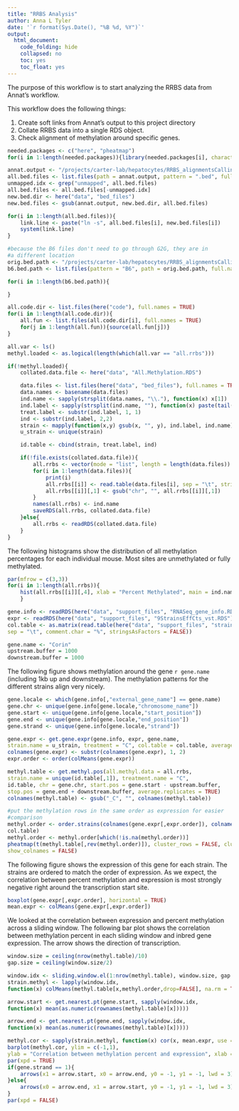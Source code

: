 ```yaml
---
title: "RRBS Analysis"
author: Anna L Tyler
date: '`r format(Sys.Date(), "%B %d, %Y")`'
output: 
  html_document:
    code_folding: hide
    collapsed: no
    toc: yes
    toc_float: yes
---
```


The purpose of this workflow is to start analyzing the RRBS data from Annat's 
workflow.

This workflow does the following things:

1. Create soft links from Annat's output to this project directory
2. Collate RRBS data into a single RDS object.
3. Check alignment of methylation around specific genes.

```r
needed.packages <- c("here", "pheatmap")
for(i in 1:length(needed.packages)){library(needed.packages[i], character.only = TRUE)}

```

```r
annat.output <- "/projects/carter-lab/hepatocytes/RRBS_alignmentsCalling/output/bismark_bedfiles_B6Co"
all.bed.files <- list.files(path = annat.output, pattern = ".bed", full.names = TRUE)
unmapped.idx <- grep("unmapped", all.bed.files)
all.bed.files <- all.bed.files[-unmapped.idx]
new.bed.dir <- here("data", "bed_files")
new.bed.files <- gsub(annat.output, new.bed.dir, all.bed.files)

for(i in 1:length(all.bed.files)){
	link.line <- paste("ln -s", all.bed.files[i], new.bed.files[i])
	system(link.line)
}
```

```r
#because the B6 files don't need to go through G2G, they are in 
#a different location
orig.bed.path <- "/projects/carter-lab/hepatocytes/RRBS_alignmentsCalling/output/bismark"
b6.bed.path <- list.files(pattern = "B6", path = orig.bed.path, full.names = TRUE)

for(i in 1:length(b6.bed.path)){

}


```

```r
all.code.dir <- list.files(here("code"), full.names = TRUE)
for(i in 1:length(all.code.dir)){
	all.fun <- list.files(all.code.dir[i], full.names = TRUE)
	for(j in 1:length(all.fun)){source(all.fun[j])}
}
```

```r
all.var <- ls()
methyl.loaded <- as.logical(length(which(all.var == "all.rrbs")))

if(!methyl.loaded){
	collated.data.file <- here("data", "All.Methylation.RDS")

	data.files <- list.files(here("data", "bed_files"), full.names = TRUE)
	data.names <- basename(data.files)
	ind.name <- sapply(strsplit(data.names, "\\."), function(x) x[1])
	ind.label <- sapply(strsplit(ind.name, ""), function(x) paste(tail(x, 2), collapse = ""))
	treat.label <- substr(ind.label, 1, 1)
	ind <- substr(ind.label, 2,2)
	strain <- mapply(function(x,y) gsub(x, "", y), ind.label, ind.name)
	u_strain <- unique(strain)

	id.table <- cbind(strain, treat.label, ind)

	if(!file.exists(collated.data.file)){
		all.rrbs <- vector(mode = "list", length = length(data.files))
		for(i in 1:length(data.files)){
			print(i)
			all.rrbs[[i]] <- read.table(data.files[i], sep = "\t", stringsAsFactors = FALSE, skip = 1)
			all.rrbs[[i]][,1] <- gsub("chr", "", all.rrbs[[i]][,1])
		}
		names(all.rrbs) <- ind.name
		saveRDS(all.rrbs, collated.data.file)
	}else{
		all.rrbs <- readRDS(collated.data.file)
	}
}
```

The following histograms show the distribution of all methylation percentages for
each individual mouse. Most sites are unmethylated or fully methylated.

```r
par(mfrow = c(3,3))
for(i in 1:length(all.rrbs)){
	hist(all.rrbs[[i]][,4], xlab = "Percent Methylated", main = ind.name[i])
	}
```

```r
gene.info <- readRDS(here("data", "support_files", "RNASeq_gene_info.RData"))
expr <- readRDS(here("data", "support_files", "9StrainsEffCts_vst.RDS"))
col.table <- as.matrix(read.table(here("data", "support_files", "strain.color.table.txt"), 
sep = "\t", comment.char = "%", stringsAsFactors = FALSE))
```

```r
gene.name <- "Corin"
upstream.buffer = 1000
downstream.buffer = 1000
```

The following figure shows methylation around the gene `r gene.name` 
(including 1kb up and downstream). 
The methylation patterns for the different strains align very nicely. 

```r
gene.locale <- which(gene.info[,"external_gene_name"] == gene.name)
gene.chr <- unique(gene.info[gene.locale,"chromosome_name"])
gene.start <- unique(gene.info[gene.locale,"start_position"])
gene.end <- unique(gene.info[gene.locale,"end_position"])
gene.strand <- unique(gene.info[gene.locale,"strand"])

gene.expr <- get.gene.expr(gene.info, expr, gene.name, 
strain.name = u_strain, treatment = "C", col.table = col.table, average.replicates = FALSE)
colnames(gene.expr) <- substr(colnames(gene.expr), 1, 2)
expr.order <- order(colMeans(gene.expr))

methyl.table <- get.methyl.pos(all.methyl.data = all.rrbs, 
strain.name = unique(id.table[,1]), treatment.name = "C", 
id.table, chr = gene.chr, start.pos = gene.start - upstream.buffer, 
stop.pos = gene.end + downstream.buffer, average.replicates = TRUE)
colnames(methyl.table) <- gsub("_C", "", colnames(methyl.table))

#put the methylation rows in the same order as expression for easier
#comparison
methyl.order <- order.strains(colnames(gene.expr[,expr.order]), colnames(methyl.table), 
col.table)
methyl.order <- methyl.order[which(!is.na(methyl.order))]
pheatmap(t(methyl.table[,rev(methyl.order)]), cluster_rows = FALSE, cluster_cols = FALSE, 
show_colnames = FALSE)

```

The following figure shows the expression of this gene for each strain. The strains are
ordered to match the order of expression. As we expect, the correlation between percent
methylation and expression is most strongly negative right around the transcription 
start site.


```r
boxplot(gene.expr[,expr.order], horizontal = TRUE)
mean.expr <- colMeans(gene.expr[,expr.order])
```

We looked at the correlation between expression and percent methylation across a sliding window.
The following bar plot shows the correlation between methylation percent in each sliding window
and inbred gene expression. The arrow shows the direction of transcription.

```r
window.size = ceiling(nrow(methyl.table)/10)
gap.size = ceiling(window.size/2)

window.idx <- sliding.window.el(1:nrow(methyl.table), window.size, gap.size)
strain.methyl <- lapply(window.idx, 
function(x) colMeans(methyl.table[x,methyl.order,drop=FALSE], na.rm = TRUE))

arrow.start <- get.nearest.pt(gene.start, sapply(window.idx, 
function(x) mean(as.numeric(rownames(methyl.table)[x]))))

arrow.end <- get.nearest.pt(gene.end, sapply(window.idx, 
function(x) mean(as.numeric(rownames(methyl.table)[x]))))

methyl.cor <- sapply(strain.methyl, function(x) cor(x, mean.expr, use = "complete"))
barplot(methyl.cor, ylim = c(-1,1), 
ylab = "Correlation between methylation percent and expression", xlab = "Window")
par(xpd = TRUE)
if(gene.strand == 1){
	arrows(x1 = arrow.start, x0 = arrow.end, y0 = -1, y1 = -1, lwd = 3)
}else{
	arrows(x0 = arrow.end, x1 = arrow.start, y0 = -1, y1 = -1, lwd = 3)
}
par(xpd = FALSE)
```